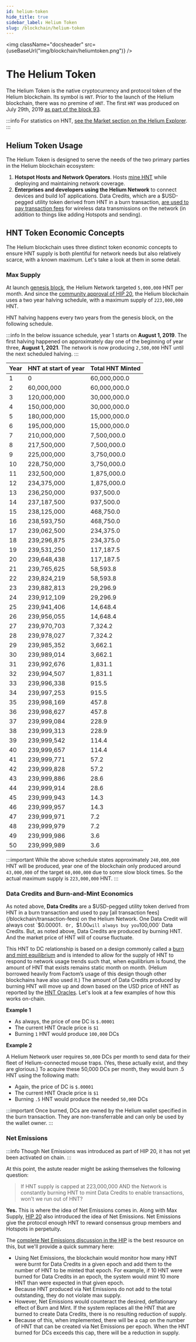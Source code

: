 ```yaml
---
id: helium-token
hide_title: true
sidebar_label: Helium Token
slug: /blockchain/helium-token
---
```



<img className="docsheader" src={useBaseUrl("img/blockchain/heliumtoken.png")} />

# The Helium Token

The Helium Token is the native cryptocurrency and protocol token of the Helium
blockchain. Its symbol is `HNT`. Prior to the launch of the Helium blockchain, there was no premine of `HNT`. 
The first `HNT` was produced on July 29th, 2019 [as part of the block 93](https://explorer.helium.com/txns/sEP-cbb2tvSrfbBleT21yGDNM8FIjNr3UT3k3BeZELw). 


:::info
For statistics on HNT, [see the Market section on the Helium Explorer](https://explorer.helium.com/market).
:::

## Helium Token Usage

The Helium Token is designed to serve the needs of the two primary parties in
the Helium blockchain ecosystem:

1. **Hotspot Hosts and Network Operators**. Hosts
   [mine HNT](/blockchain/mining) while deploying and maintaining network
   coverage.
2. **Enterprises and developers using the Helium Network** to connect devices
   and build IoT applications. Data Credits, which are a $USD-pegged utility token
   derived from HNT in a burn transaction,
   [are used to pay transaction fees](/blockchain/transaction-fees) for wireless
   data transmissions on the network (in addition to things like adding Hotspots
   and sending).

## HNT Token Economic Concepts

The Helium blockchain uses three distinct token economic concepts to ensure HNT
supply is both plentiful for network needs but also relatively scarce, with a
known maximum. Let's take a look at them in some detail.

### Max Supply

At launch [genesis block](https://explorer.helium.com/blocks/1), the
Helium Network targeted `5,000,000` HNT per month. And since the
[community approval of HIP 20](https://github.com/helium/HIP/issues/73), the
Helium blockchain uses a two year halving schedule, with a maximum supply of
`223,000,000` HNT.

HNT halving happens every two years from the genesis block, on the following
schedule.

:::info
In the below issuance schedule, year 1 starts on **August 1, 2019**. The first halving happened 
on approximately day one of the beginning of year three, **August 1, 2021**. The network is 
now producing `2,500,000` HNT until the next scheduled halving.
:::

| Year | HNT at start of year | Total HNT Minted |
| :--- | :------------------- | :--------------- |
| 1    | 0                    | 60,000,000.0     |
| 2    | 60,000,000           | 60,000,000.0     |
| 3    | 120,000,000          | 30,000,000.0     |
| 4    | 150,000,000          | 30,000,000.0     |
| 5    | 180,000,000          | 15,000,000.0     |
| 6    | 195,000,000          | 15,000,000.0     |
| 7    | 210,000,000          | 7,500,000.0      |
| 8    | 217,500,000          | 7,500,000.0      |
| 9    | 225,000,000          | 3,750,000.0      |
| 10   | 228,750,000          | 3,750,000.0      |
| 11   | 232,500,000          | 1,875,000.0      |
| 12   | 234,375,000          | 1,875,000.0      |
| 13   | 236,250,000          | 937,500.0        |
| 14   | 237,187,500          | 937,500.0        |
| 15   | 238,125,000          | 468,750.0        |
| 16   | 238,593,750          | 468,750.0        |
| 17   | 239,062,500          | 234,375.0        |
| 18   | 239,296,875          | 234,375.0        |
| 19   | 239,531,250          | 117,187.5        |
| 20   | 239,648,438          | 117,187.5        |
| 21   | 239,765,625          | 58,593.8         |
| 22   | 239,824,219          | 58,593.8         |
| 23   | 239,882,813          | 29,296.9         |
| 24   | 239,912,109          | 29,296.9         |
| 25   | 239,941,406          | 14,648.4         |
| 26   | 239,956,055          | 14,648.4         |
| 27   | 239,970,703          | 7,324.2          |
| 28   | 239,978,027          | 7,324.2          |
| 29   | 239,985,352          | 3,662.1          |
| 30   | 239,989,014          | 3,662.1          |
| 31   | 239,992,676          | 1,831.1          |
| 32   | 239,994,507          | 1,831.1          |
| 33   | 239,996,338          | 915.5            |
| 34   | 239,997,253          | 915.5            |
| 35   | 239,998,169          | 457.8            |
| 36   | 239,998,627          | 457.8            |
| 37   | 239,999,084          | 228.9            |
| 38   | 239,999,313          | 228.9            |
| 39   | 239,999,542          | 114.4            |
| 40   | 239,999,657          | 114.4            |
| 41   | 239,999,771          | 57.2             |
| 42   | 239,999,828          | 57.2             |
| 43   | 239,999,886          | 28.6             |
| 44   | 239,999,914          | 28.6             |
| 45   | 239,999,943          | 14.3             |
| 46   | 239,999,957          | 14.3             |
| 47   | 239,999,971          | 7.2              |
| 48   | 239,999,979          | 7.2              |
| 49   | 239,999,986          | 3.6              |
| 50   | 239,999,989          | 3.6              |

:::important
While the above schedule states approximately `240,000,000`
HNT will be produced, year one of the blockchain only produced around
`43,000,000` of the target `60,000,000` due to some slow block times. So the
actual maximum supply is `223,000,000` HNT.
:::

### Data Credits and Burn-and-Mint Economics

As noted above, **Data Credits** are a $USD-pegged utility token derived from
HNT in a burn transaction and used to pay
[all transaction fees](/blockchain/transaction-fees) on the Helium Network.
One Data Credit will always cost `$0.00001`. Or, `$1.00` will always buy you
`100,000` Data Credits. But, as noted above, Data Credits are produced by
burning HNT. And the market price of HNT will of course fluctuate.

This HNT to DC relationship is based on a design commonly called a
[burn and mint equilibrium](https://multicoin.capital/2018/02/13/new-models-utility-tokens/)
and is intended to allow for the supply of HNT to respond to network usage
trends such that, when equilibrium is found, the amount of HNT that exists
remains static month on month. (Helium borrowed heavily from Factom’s usage of
this design though other blockchains have also used it.) The amount of Data
Credits produced by burning HNT will move up and down based on the USD price
of HNT as reported by the [HNT Oracles](/blockchain/oracles). Let's look at
a few examples of how this works on-chain.

**Example 1**

- As always, the price of one DC is `$.00001`
- The current HNT Oracle price is `$1`
- Burning `1` HNT would produce `100,000` DCs

**Example 2**

A Helium Network user requires `50,000` DCs per month to send data for their
fleet of Helium-connected mouse traps. (Yes, these actually exist, and they are 
glorious.) To acquire these 50,000 DCs per month,
they would burn .5 HNT using the following math:

- Again, the price of DC is `$.00001`
- The current HNT Oracle price is `$1`
- Burning `.5` HNT would produce the needed `50,000` DCs

:::important
Once burned, DCs are owned by the Helium wallet specified in the
burn transaction. They are non-transferrable and can only be used by the wallet
owner. 
:::

### Net Emissions

:::info
Though Net Emissions was introduced as part of HIP 20, it has not yet been activated on chain.
:::

At this point, the astute reader might be asking themselves the following
question:

> If HNT supply is capped at 223,000,000 AND the Network is constantly burning
> HNT to mint Data Credits to enable transactions, won't we run out of HNT?

**Yes.** This is where the idea of Net Emissions comes in. Along with Max
Supply, [HIP 20](https://github.com/helium/HIP/issues/73) also introduced the
idea of Net Emissions. Net Emissions give the protocol enough HNT to reward consensus 
group members and Hotspots in perpetuity. 

The [complete Net Emissions discussion in the HIP](https://github.com/helium/HIP/blob/master/0020-hnt-max-supply.md#net-emissions)
is the best resource on this, but we'll provide a quick summary here:

- Using Net Emissions, the blockchain would monitor how many HNT were
  burnt for Data Credits in a given epoch and add them to the number of HNT to be
  minted that epoch. For example, if 10 HNT were burned for
  Data Credits in an epoch, the system would mint 10 more HNT than were expected in 
  that given epoch. 
- Because HNT produced via Net Emissions do not add to the total outstanding, they
  do not violate max supply. 
- However, Net Emissions would counteract the desired, deflationary effect of Burn and
  Mint. If the system replaces all the HNT that are burned to create Data Credits, there
  is no resulting reduction of supply. 
- Because of this, when implemented, there will be a cap on the number of HNT 
  that can be created via Net Emissions per epoch. When the HNT burned for DCs exceeds 
  this cap, there will be a reduction in supply.  


